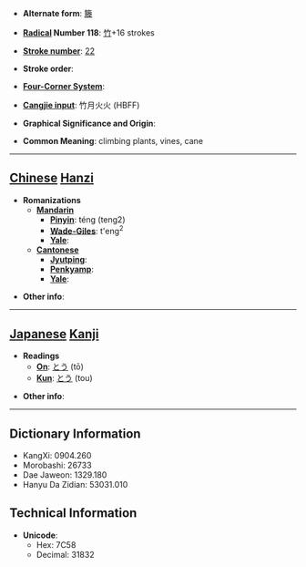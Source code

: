 * '''Alternate form''': [[籐]]

* '''[[Wiktionary:Chinese radical index| Radical]] Number 118''': [[Wiktionary:Chinese radical index 竹|竹]]+16 strokes

* '''[[Wiktionary:Chinese total strokes index|Stroke number]]''': [[Wiktionary:Chinese total strokes index 22|22]]

* '''Stroke order''': 

* '''[[Wiktionary:Chinese four corner index|Four-Corner System]]''': 

* '''[[Wiktionary:Chinese Cangjie index|Cangjie input]]''': 竹月火火 (HBFF)

* '''Graphical Significance and Origin''': 

* '''Common Meaning''': climbing plants, vines, cane

----

== [[Chinese]] [[Hanzi]] ==

* '''Romanizations'''
** '''[[Mandarin]]'''
*** '''[[Pinyin]]''': téng (teng2)
*** '''[[Wade-Giles]]''': t'eng<sup>2</sup>
*** '''[[Yale]]''': 
** '''[[Cantonese]]'''
*** '''[[Jyutping]]''':
*** '''[[Penkyamp]]''': 
*** '''[[Yale]]''': 

* '''Other info''': 

----

== [[Japanese]] [[Kanji]] ==

* '''Readings'''
** '''[[On]]''': [[とう]] (tō)
** '''[[Kun]]''': [[とう]] (tou)

* '''Other info''':  

----

== Dictionary Information ==

* KangXi: 0904.260
* Morobashi: 26733
* Dae Jaweon: 1329.180
* Hanyu Da Zidian: 53031.010

== Technical Information ==

* '''Unicode''':
** Hex: 7C58
** Decimal: 31832